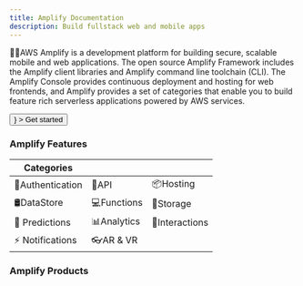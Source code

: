 ```yaml
---
title: Amplify Documentation
description: Build fullstack web and mobile apps
---
```



📣📣AWS Amplify is a development platform for building secure, scalable mobile and web applications. The open source Amplify Framework includes the Amplify client libraries and Amplify command line toolchain (CLI). The Amplify Console provides continuous deployment and hosting for web frontends, and  Amplify provides a set of categories that enable you to build feature rich serverless applications powered by AWS services.

<div>
  <Button
    size="large"
    color={colors.primary}
    as={<Link to="/start/introduction" />}
  >
    Get started
  </Button>
</div>

### Amplify Features

|  Categories      |  | |
| ------------- | ------------|----------|
| 🔐Authentication | 📱API |📦Hosting |
| 🛢DataStore      |💻Functions |🕋Storage|
| 🤖 Predictions |📊Analytics |📣Interactions |
| ⚡️ Notifications | 👓AR & VR| |

### Amplify Products



